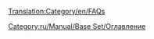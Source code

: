 [[Translation:Category/en/FAQs]]

{{ru/Основная статья}}

[[Category:ru/Manual/Base Set/Оглавление]]